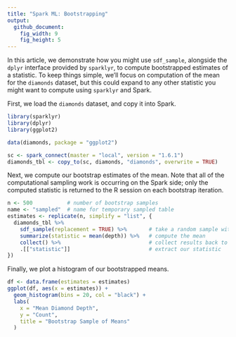 ```yaml
---
title: "Spark ML: Bootstrapping"
output:
  github_document:
    fig_width: 9
    fig_height: 5
---
```


In this article, we demonstrate how you might use `sdf_sample`, alongside the `dplyr` interface provided by `sparklyr`, to compute bootstrapped estimates of a statistic. To keep things simple, we'll focus on computation of the mean for the `diamonds` dataset, but this could expand to any other statistic you might want to compute using `sparklyr` and Spark.

First, we load the `diamonds` dataset, and copy it into Spark.

```r
library(sparklyr)
library(dplyr)
library(ggplot2)

data(diamonds, package = "ggplot2")

sc <- spark_connect(master = "local", version = "1.6.1")
diamonds_tbl <- copy_to(sc, diamonds, "diamonds", overwrite = TRUE)
```

Next, we compute our bootstrap estimates of the mean. Note that all of the computational sampling work is occurring on the Spark side; only the computed statistic is returned to the R session on each bootstrap iteration.

```r
n <- 500           # number of bootstrap samples
name <- "sampled"  # name for temporary sampled table
estimates <- replicate(n, simplify = "list", {
  diamonds_tbl %>%
    sdf_sample(replacement = TRUE) %>%       # take a random sample with replacement
    summarize(statistic = mean(depth)) %>%   # compute the mean
    collect() %>%                            # collect results back to R
    .[["statistic"]]                         # extract our statistic
})
```

Finally, we plot a histogram of our bootstrapped means.

```r
df <- data.frame(estimates = estimates)
ggplot(df, aes(x = estimates)) +
  geom_histogram(bins = 20, col = "black") +
  labs(
    x = "Mean Diamond Depth",
    y = "Count",
    title = "Bootstrap Sample of Means"
  )
```

